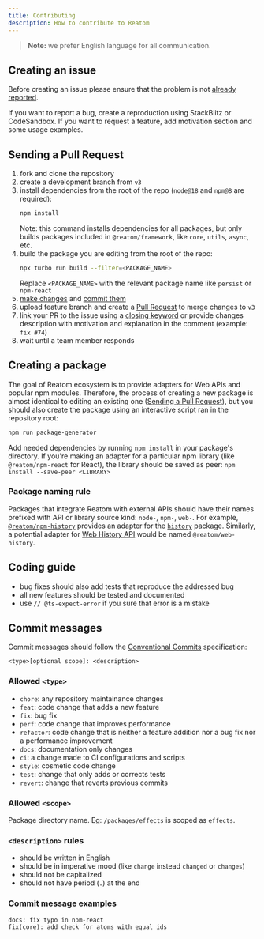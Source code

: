 ```yaml
---
title: Contributing
description: How to contribute to Reatom
---
```


> **Note:** we prefer English language for all communication.

## Creating an issue

Before creating an issue please ensure that the problem is not [already reported](https://github.com/artalar/reatom/issues).

If you want to report a bug, create a reproduction using StackBlitz or CodeSandbox. If you want to request a feature, add motivation section and some usage examples.

## Sending a Pull Request

1. fork and clone the repository
2. create a development branch from `v3`
3. install dependencies from the root of the repo (`node@18` and `npm@8` are required):
   ```sh
   npm install
   ```
   Note: this command installs dependencies for all packages, but only builds packages included in `@reatom/framework`, like `core`, `utils`, `async`, etc.
4. build the package you are editing from the root of the repo:
   ```sh
   npx turbo run build --filter=<PACKAGE_NAME>
   ```
   Replace `<PACKAGE_NAME>` with the relevant package name like `persist` or `npm-react`
5. [make changes](#coding-guide) and [commit them](#commit-messages)
6. upload feature branch and create a [Pull Request](https://github.com/artalar/reatom/compare) to merge changes to `v3`
7. link your PR to the issue using a [closing keyword](https://help.github.com/en/articles/closing-issues-using-keywords) or provide changes description with motivation and explanation in the comment (example: `fix #74`)
8. wait until a team member responds

## Creating a package

The goal of Reatom ecosystem is to provide adapters for Web APIs and popular npm modules. Therefore, the process of creating a new package is almost identical to editing an existing one ([Sending a Pull Request](#sending-a-pull-request)), but you should also create the package using an interactive script ran in the repository root:

```sh
npm run package-generator
```

Add needed dependencies by running `npm install` in your package's directory. If you're making an adapter for a particular npm library (like `@reatom/npm-react` for React), the library should be saved as peer: `npm install --save-peer <LIBRARY>`


### Package naming rule

Packages that integrate Reatom with external APIs should have their names prefixed with API or library source kind: `node-`, `npm-`, `web-`. For example, [`@reatom/npm-history`](https://reatom.dev/packages/npm-history) provides an adapter for the [`history`](https://npmjs.com/history) package. Similarly, a potential adapter for [Web History API](https://developer.mozilla.org/en-US/docs/Web/API/History_API) would be named `@reatom/web-history`.

## Coding guide

- bug fixes should also add tests that reproduce the addressed bug
- all new features should be tested and documented
- use `// @ts-expect-error` if you sure that error is a mistake 

## Commit messages

Commit messages should follow the [Conventional Commits](https://conventionalcommits.org) specification:

```
<type>[optional scope]: <description>
```

### Allowed `<type>`

- `chore`: any repository maintainance changes
- `feat`: code change that adds a new feature
- `fix`: bug fix
- `perf`: code change that improves performance
- `refactor`: code change that is neither a feature addition nor a bug fix nor a performance improvement
- `docs`: documentation only changes
- `ci`: a change made to CI configurations and scripts
- `style`: cosmetic code change
- `test`: change that only adds or corrects tests
- `revert`: change that reverts previous commits

### Allowed `<scope>`

Package directory name. Eg: `/packages/effects` is scoped as `effects`.

### `<description>` rules

- should be written in English
- should be in imperative mood (like `change` instead `changed` or `changes`)
- should not be capitalized
- should not have period (`.`) at the end

### Commit message examples

```
docs: fix typo in npm-react
fix(core): add check for atoms with equal ids
```